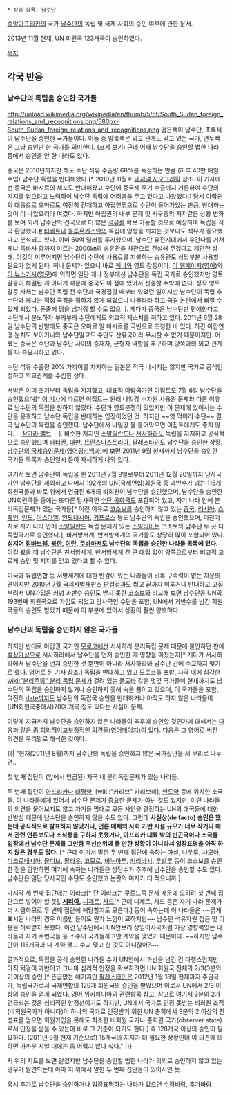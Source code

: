  * 상위 항목: [[남수단]]

[[중앙아프리카]]의 국가 [[남수단]]의 독립 및 국제 사회의 승인 여부에 관한 문서.

2013년 11월 현재, UN 회원국 123개국이 승인하였다.

[[목차]]
== 각국 반응 ==
=== 남수단의 독립을 승인한 국가들 ===
http://upload.wikimedia.org/wikipedia/en/thumb/5/5f/South_Sudan_foreign_relations_and_recognitions.png/580px-South_Sudan_foreign_relations_and_recognitions.png
검은색이 남수단, 초록색이 남수단을 승인한 국가들이다. 이들 중 암록색은 외교 관계도 갖고 있는 국가, 연두색은 그냥 승인만 한 국가를 의미한다.  ([http://upload.wikimedia.org/wikipedia/en/5/5f/South_Sudan_foreign_relations_and_recognitions.png 크게 보기]) 근데 어째 남수단을 승인할 법한 나라 중에서 승인을 안 한 나라도 있다.

중국은 2010년까지만 해도 수단 석유 수출량 68%를 독점하는 만큼 (하루 40만 배럴 수입) 남수단 독립을 반대해왔다.[* 2010년 11월호 [[내셔널 지오그래픽]] 참조. 이 기사에선 중국은 바시르의 체포도 반대해왔고 수단에 중국제 무기 수출까지 거론하여 수단의 지지를 얻으려고 노력하여 남수단 독립에 어려움을 주고 있다고 나왔었다.] 당시 아랍권의 대응으로 오마르도 여전히 건재하고 아랍연맹으로 수단이 들어가있는 만큼, 반대하는 것이 더 나았으리라 여겼다. 하지만 아랍권의 내부 문제 및 서구층의 지지같은 상황 변화를 보며 되려 남수단의 건국으로 더 많은 [[석유]]를 확보 가능할 것으로 예상하여 독립을 적극 환영했다.[http://news.chosun.com/site/data/html_dir/2011/07/10/2011071000588.html #] [[티베트]]나 [[동투르키스탄]]의 독립에 영향을 끼치는 것보다도 석유가 중요했다고 분석되고 있다. 이미 60억 달러를 투자했으며, 남수단 유전지대에서 우간다를 거쳐 케냐 뭄바사 항까지 이르는 2000㎞의 송유관을 차관으로 건설해 주겠다고 제안한 상태. 이것이 이루어지면 남수단이 수단에 사용료를 지불하는 송유관도 상당부분 사용할 필요가 없게 된다. 허나 문제가 있으니 바로 [[케냐]]와 영토 갈등이다.  [http://en.wikipedia.org/wiki/International_recognition_of_South_Sudan#cite_note-Kenya-5 이 웹페이지(영어)]와[http://allafrica.com/stories/201107080823.html 이 뉴스기사(영문)]에 의하면 일단 케냐 정부에선 남수단을 독립 국가로 승인했지만 영토 갈등이 해결된 게 아니기 때문에 중국도 이 점에 있어서 신중할 수밖에 없다. 정작 영토 갈등 자체는 남수단 독립 전 수단과 국경접할 때부터 있었던 일이지만 남수단이 독립 후 수단과 케냐는 직접 국경을 접하지 않게 되었으니 나몰라라 하고 국경 논란에서 빠질 수 있게 되었다. 돈줄께 땅을 넘겨줘 할 수도 없으니. 게다가 중국은 남수단만 편애한다고 수단에서 분노하자 부랴부랴 수단에게도 외교적 제스처를 취하고 있다. 2011년 6월 28일 남수단의 반발에도 중국은 오마르 알 바시르를 국빈으로 초청한 바 있다. 하긴 아랍연맹 눈치도 보이거니와 남수단말고도 수단도 산유국이라 무시할 수 없기 때문이지만. 어쨌든 중국은 수단과 남수단 사이의 중재자, 균형자 역할을 추구하며 양쪽과의 외교 관계를 다 중요시하고 있다.

수단 석유 수출량 20% 가까이를 차지하는 일본은 적극 나서지는 않지만 국가로 공식인정하고 외교관계를 수립한 상태. 

서방은 이미 초기부터 독립을 지지했고, 대표적 아랍국가인 이집트도 7월 6일 남수단을 승인했으며[* [http://news.naver.com/main/read.nhn?mode=LSD&mid=sec&sid1=100&oid=001&aid=0004859232 이 기사]에 따르면 이집트는 원래 나일강 수자원 사용권 문제와 다른 이유로 남수단의 독립을 원하지 않았다. 수단과 영토분쟁이 있었지만 이 문제에 있어서는 수단을 옹호하고 남수단 독립을 반대하는 입장이었던 것. 하지만 ~~엿 먹어라 수단~~ 결국 남수단의 독립을 승인했다. 남수단에서 나일강 물 틀어막으면 이집트에게도 좋지 않다. --[[잠가라 밸브]]-- ], 비슷한 처지인 [[소말릴란드]]나 [[서사하라]]도 독립을 지지하고 공식적으로 승인했으며 [[바티칸]], [[대만]], [[트란스니스트리아]], [[팔레스타인]]도 남수단을 승인한 상황. [http://en.wikipedia.org/wiki/Chronology_of_diplomatic_recognitions_and_relations_of_South_Sudan 남수단의 국제승인문제(영어위키백과)]에 보면 2011년 9월 현재까지 남수단을 승인한 국가들 목록과 승인일시 등이 자세하게 나와 있다.

여기서 보면 남수단이 독립을 한 2011년 7월 9일로부터 2011년 12월 20일까지 당사국가인 남수단을 제외하고 나머지 192개의 UN(국제연합)회원국 중 과반수가 넘는 115개 회원국들과 바로 위에서 언급된 6개의 비회원이 남수단을 승인했으며, 남수단을 승인한 UN회원국들 중에는 또다른 당사국인 [[수단 공화국]]도 포함되어 있고, 자기 나라 안에 분리독립문제가 있는 국가들[* 이런 이유로 [[코소보]]를 승인하지 않고 있는 [[중국]], [[러시아]], [[스페인]], [[인도]], [[이스라엘]], [[인도네시아]], [[키프로스]] 등도 남수단의 독립을 승인했으며, 마찬가지로 자기 나라 안에 [[소말릴란드]] 독립 문제가 있는 [[소말리아]]는 코소보와 남수단 두 곳 다 독립국가로 승인했다.], 비서방서계, 반서방세계의 국가들도 상당히 많이 포함되어 있다. '''심지어 [[짐바브웨]], [[북한]], [[이란]], [[쿠바]]마저도 남수단의 독립을 승인한 나라들 목록에 있다.''' 이걸 봤을 때 남수단은 친서방세계, 반서방세계 간 큰 대립 없이 양쪽으로부터 비교적 고르게 승인 및 지지를 얻고 있다고 할 수 있다.

미국과 유럽연합 등 서방세계에 대한 반감이 있는 나라들이 비록 구속력이 없는 자문의견이지만 [http://news.naver.com/main/read.nhn?mode=LSD&mid=sec&sid1=104&oid=003&aid=0003354705 2010년 7월 국제사법재판소 판결결과]도 씹고 끝까지 미루거나 반대하고 고집부려서 UN가입은 커녕 과반수 승인도 받지 못한 [[코소보]]와 비교해 보면 남수단은 UN의 193번째 회원국으로 가입도 되었고 당사국인 수단을 포함, UN에서 과반수를 넘긴 회원국들의 승인도 받았기 때문에 이 부분에 있어서 상황이 훨씬 양호하다.

=== 남수단의 독립을 승인하지 않은 국가들 ===
하지만 반대로 아랍권 국가인 [[모로코]]에선 서사하라 분리독립 문제 때문에 불안하던 판에 [[설상가상]]으로 서사하라에서 남수단을 먼저 승인한 게 영향을 미쳤는지[* 게다가 서사하라에서 남수단을 먼저 승인한 것 뿐만이 아니라 서사하라와 남수단 간에 수교까지 맺기로 했다. [http://www.spsrasd.info/en/content/establishment-diplomatic-relations-between-republic-south-sudan-and-saharawi-republic 영어로 된 기사] 참조.] 독립을 반대하고 있고 모로코를 포함, 자국 내에 심각한 [[wiki:"분리주의" 분리 독립 문제]]가 걸려 있는 [[몰도바]] 같은 몇몇 국가들이 현재까지도 남수단의 독립을 승인하지 않거나 승인하지 못해 속을 끓이고 있으며, 이 국가들을 포함, 여전히 [[date]]까지도 남수단의 독립국 승인을 반대하거나 아직도 하지 않은 나라들이 (UN회원국중에서)70여 개국 정도 있다는 사실이 문제.

이렇게 지금까지 남수단을 승인하지 않은 나라들이 추후에 승인할 것인가에 대해서는 [http://en.wikipedia.org/wiki/Talk:International_recognition_of_South_Sudan#Azerbaijan 다음과 같은 좀 회의적이고 ][http://en.wikipedia.org/wiki/Talk:International_recognition_of_South_Sudan#Other_recognition 부정적인 의견들(영어페이지)]이 있다. 다음은 그 영어로 써진 의견을 우리말로 해석한 것이다.

{{| "현재(2011년 8월)까지 남수단의 독립을 승인하지 않은 국가집단을 세 무리로 나누면..

첫 번째 집단이 (앞에서 언급된) 자국 내 분리독립문제가 있는 나라들.

두 번째 집단이 [[아프리카]]나 [[태평양]], [wiki:"카리브" 카리브해], [[인도양]] 등에 위치한 소국들. 이 나라들에게 있어서 남수단 문제가 중요한 문제가 아닌 것도 있지만, 이런 나라들의 의견을 물어보지도 않고 자기들 맘대로 모든 사안을 결정하는 UN의 대국들에 대한 반발심 때문에 남수단을 승인하지 않을 수도 있다. 그런데 '''사실상(de facto) 승인은 했는데 공식적으로 발표하지 않았거나, 언론 매체의 사회 기반 시설 규모가 너무 작거나 해서 관련 언론보도나 소식통을 구하지 못했거나, 아프리카 대륙 밖의 빈곤국이나 소국들 입장에선 남수단 문제를 그만큼 우선순위에 둘 만한 상황이 아니라서 입장표명을 아직 하지 않은 경우도 많다.''' [* 근데 여기서 말한 두 번째 집단에 속하는 [[마셜]], [[나우루]], [[사모아]], [[미크로네시아]], [[몰디브]], [[팔라우]], [[코모로]], [[바누아투]], [[키리바시]], [[투발루]] 등이 코소보를 승인한 점을 감안하면 여기에 속하는 나라들은 상당수가 추후에 남수단을 승인할 수도 있다. 남수단은 일단 당사국인 수단도 승인했고 논란의 여지가 더 적으니까.] 

마지막 세 번째 집단에는 [[이라크]][* 단 이라크는 쿠르드족 문제 때문에 오히려 첫 번째 집단으로 넣어야 할 듯], '''[[시리아]],''' [[니제르]], [[차드]][* 근데 니제르, 차드 등은 자기 나라 문제가 더 시급하므로 두 번째 집단에 해당할지도 모른다.] 등이 속하는데 이 나라들은 ~~굵게 표시된 나라의 경우 이름만 들어도 뭔가 느낌이 묘하지만~~ 남수단 석유자원 접근 및 이용을 허락받지 못했다. 이건 남수단에서 UN안보리 상임이사국처럼 가장 영향력있는 나라들과 자기 주변국들 등 소수의 국가들하고만 계약을 맺었기 때문이다. ~~하지만 남수단이 115개국과 다 계약 맺고 수교 맺고 한 것도 아니잖아?~~

결과적으로, 독립을 공식 승인한 나라들 수가 UN안에서 과반을 넘긴 건 다행스럽지만 아직 턱걸이 과반이고 그나마 심리적 안정을 확보하려면 UN 회원국 전체의 2/3(3분의 2)이상의 승인,[* 뜬금없는 얘기지만 [[팔레스타인]]은 2012년 1월 18일 현재까지 주권국가, 독립국가로서 국제연합의 129개 회원국의 승인을 받았으며 이로서 UN에서 2/3 이상의 승인을 얻게 되었다. [http://en.wikipedia.org/wiki/International_recognition_of_the_State_of_Palestine 영어 위키피디아의 관련항목] 참고. 참고로 여기서 3분의 2가 언급되는 것은 심리적인 안정선이기도 하지만, UN에서 국가로 인정 못받는 비회원 조직(비회원국가가 아니다)이 하나의 국가로 인정받기 위한 UN 총회에서 3분의 2 이상의 찬성표를 얻으면 회원가입을 못해도 최소한 비회원 국가나 준회원 국가(observer state)로서 인정을 받을 수 있는데 바로 그 기준이 되기도 한다.] 즉 128개국 이상의 승인이 필요하다. (2011년 9월 현재 기준으로) 15개국의 지지가 더 필요한 상황인데 이 의견에 의하면 가까운 시일 내에는 좀 어렵지 않나 싶다." |}}

저 위의 지도를 보면 알겠지만 남수단을 승인할 법한 나라가 의외로 승인하지 않고 있는 경우가 발견되는데 아마 저 위에서 말한 두 번째 집단들이 있어서인 듯.

혹시 추가로 남수단을 승인하거나 입장표명하는 나라가 있으면 [[수정바람]], [[추가바람]]
